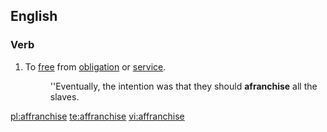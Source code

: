 ==English==

===Verb===
{{en-verb|affranchis|ing}}

# To [[free]] from [[obligation]] or [[service]].
#: ''Eventually, the intention was that they should '''afranchise''' all the slaves.

[[pl:affranchise]]
[[te:affranchise]]
[[vi:affranchise]]